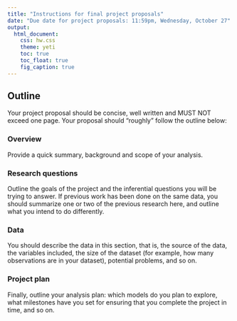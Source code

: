 ```yaml
---
title: "Instructions for final project proposals"
date: "Due date for project proposals: 11:59pm, Wednesday, October 27"
output: 
  html_document: 
    css: hw.css
    theme: yeti
    toc: true
    toc_float: true
    fig_caption: true
---
```


<!-- </br> -->

<!-- <div style= "float:right;position: relative; margin-left: 20px"> -->
<!-- ```{r setup, echo=FALSE, fig.align="right"} -->
<!-- knitr::include_graphics("img/laptop-3190194_1920.jpg") -->
<!-- ``` -->
<!-- </div> -->

<!-- </br> </br> </br> -->

## Outline

Your project proposal should be concise, well written and MUST NOT exceed one page. Your proposal should "roughly" follow the outline below:

### Overview

Provide a quick summary, background and scope of your analysis. 

### Research questions

Outline the goals of the project and the inferential questions you will be trying to answer. If previous work has been done on the same data, you should summarize one or two of the previous research here, and outline what you intend to do differently.

### Data

You should describe the data in this section, that is, the source of the data, the variables included, the size of the dataset (for example, how many observations are in your dataset), potential problems, and so on.

### Project plan

Finally, outline your analysis plan: which models do you plan to explore, what milestones have you set for ensuring that you complete the project in time, and so on.